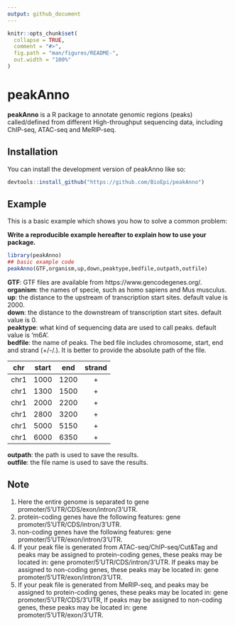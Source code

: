 ```yaml
---
output: github_document
---
```


<!-- README.md is generated from README.Rmd. Please edit that file -->

```r
knitr::opts_chunk$set(
  collapse = TRUE,
  comment = "#>",
  fig.path = "man/figures/README-",
  out.width = "100%"
)
```

# peakAnno

<!-- badges: start -->
<!-- badges: end -->


**peakAnno** is a R package to annotate genomic regions (peaks) called/defined from different High-throughput sequencing data, including ChIP-seq, ATAC-seq and MeRIP-seq. 


## Installation

You can install the development version of peakAnno like so:

``` r
devtools::install_github("https://github.com/BioEpi/peakAnno")
```

## Example

This is a basic example which shows you how to solve a common problem:

**Write a reproducible example hereafter to explain how to use your package.**

```r
library(peakAnno)
## basic example code
peakAnno(GTF,organism,up,down,peaktype,bedfile,outpath,outfile)  
```

**GTF**: GTF files are available from https://www.gencodegenes.org/.  
**organism**: the names of specie, such as homo sapiens and Mus musculus.  
**up**: the distance to the upstream of transcription start sites. default value is 2000.    
**down**: the distance to the downstream of transcription start sites. default value is 0.  
**peaktype**: what kind of sequencing data are used to call peaks.  default value is 'm6A'.  
**bedfile**: the name of peaks. The bed file includes chromosome, start, end and strand (+/-/.). It is better to provide the absolute path of the file. 


| chr | start | end | strand |
| :------: |:------: |:------: |:------: |
| chr1 | 1000 | 1200 | + |
| chr1 | 1300 | 1500 | + |
| chr1 | 2000 | 2200 | + |
| chr1 | 2800 | 3200 | + |
| chr1 | 5000 | 5150 | + |
| chr1 | 6000 | 6350 | + |  

**outpath**: the path is used to save the results.  
**outfile**: the file name is used to save the results.   

## Note 

1.  Here the entire genome is separated to gene promoter/5'UTR/CDS/exon/intron/3'UTR. 
2.  protein-coding genes have the following features: gene promoter/5'UTR/CDS/intron/3'UTR.
3.  non-coding genes have the following features: gene promoter/5'UTR/exon/intron/3'UTR.  
4.  If your peak file is generated from ATAC-seq/ChIP-seq/Cut&Tag and peaks may be assigned to protein-coding genes, these peaks may be located in: gene  promoter/5'UTR/CDS/intron/3'UTR. If peaks may be assigned to  non-coding genes, these peaks may be located in: gene promoter/5'UTR/exon/intron/3'UTR. 
6.  If your peak file is generated from MeRIP-seq, and peaks may be assigned to protein-coding genes, these peaks may be located in: gene promoter/5'UTR/CDS/3'UTR, If peaks may be assigned to  non-coding genes, these peaks may be located in: gene promoter/5'UTR/exon/3'UTR. 
